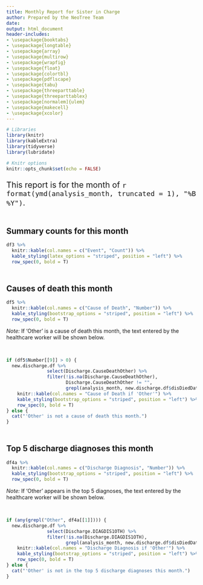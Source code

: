 ---
title: Monthly Report for Sister in Charge
author: Prepared by the NeoTree Team
date:
output: html_document
header-includes:
- \usepackage{booktabs}
- \usepackage{longtable}
- \usepackage{array}
- \usepackage{multirow}
- \usepackage{wrapfig}
- \usepackage{float}
- \usepackage{colortbl}
- \usepackage{pdflscape}
- \usepackage{tabu}
- \usepackage{threeparttable}
- \usepackage{threeparttablex}
- \usepackage[normalem]{ulem}
- \usepackage{makecell}
- \usepackage{xcolor}
---

```{r setup, include=FALSE}
# Libraries
library(knitr)
library(kableExtra)
library(tidyverse)
library(lubridate)

# Knitr options
knitr::opts_chunk$set(echo = FALSE)
```

<div style="margin-top: 20px; margin-bottom:50px; font-size:16pt">

This report is for the month of `r format(ymd(analysis_month, truncated = 1), "%B %Y")`.

</div>

<div style="margin-bottom:50px;">

# Summary counts for this month

```{r}
df3 %>%
  knitr::kable(col.names = c("Event", "Count")) %>%
  kable_styling(latex_options = "striped", position = "left") %>%
  row_spec(0, bold = T)
```

</div>

<div style="margin-bottom:50px;">

# Causes of death this month

```{r}
df5 %>%
  knitr::kable(col.names = c("Cause of Death", "Number")) %>%
  kable_styling(bootstrap_options = "striped", position = "left") %>%
  row_spec(0, bold = T)
```

*Note:* If 'Other' is a cause of death this month, the text entered by the healthcare worker will be shown below.

<br>

```{r}
if (df5$Number[[9]] > 0) {
  new.discharge.df %>%
               select(Discharge.CauseDeathOther) %>%
               filter(!is.na(Discharge.CauseDeathOther),
                      Discharge.CauseDeathOther != "",
                      grepl(analysis_month, new.discharge.df$disDiedDateTime)) %>%
    knitr::kable(col.names = "Cause of Death if 'Other'") %>%
    kable_styling(bootstrap_options = "striped", position = "left") %>%
    row_spec(0, bold = T)
} else {
  cat("'Other' is not a cause of death this month.")
}
```

</div>

<div style="margin-bottom:50px">

# Top 5 discharge diagnoses this month

```{r}
df4a %>%
  knitr::kable(col.names = c("Discharge Diagnosis", "Number")) %>%
  kable_styling(bootstrap_options = "striped", position = "left") %>%
  row_spec(0, bold = T)
```

*Note:* If 'Other' appears in the top 5 diagnoses, the text entered by the healthcare worker will be shown below.

<br>

```{r}
if (any(grepl("Other", df4a[[1]]))) {
  new.discharge.df %>%
               select(Discharge.DIAGDIS1OTH) %>%
               filter(!is.na(Discharge.DIAGDIS1OTH),
                      grepl(analysis_month, new.discharge.df$disDiedDateTime)) %>%
    knitr::kable(col.names = "Discharge Diagnosis if 'Other'") %>%
    kable_styling(bootstrap_options = "striped", position = "left") %>%
    row_spec(0, bold = T)
} else {
  cat("'Other' is not in the top 5 discharge diagnoses this month.")
}
```

</div>